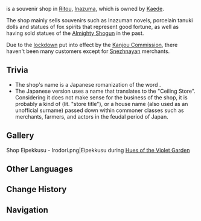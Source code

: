 {{Location Infobox
|image        = Shop Eipekkusu.png
|type         = Point of Interest
|region       = Inazuma
|area         = Narukami Island
|subarea      = Ritou
}}
{{Lang|'''Eipekkusu'''|ja=天井屋|ja_rm=Tenjou-ya<!-- assumed reading-->|ja_tl=Ceiling Store}} is a souvenir shop in [[Ritou]], [[Inazuma]], which is owned by [[Kaede]].

The shop mainly sells souvenirs such as Inazuman novels, porcelain tanuki dolls and statues of fox spirits that represent good fortune, as well as having sold statues of the [[Ei|Almighty Shogun]] in the past.

Due to the [[Sakoku Decree|lockdown]] put into effect by the [[Kanjou Commission]], there haven't been many customers except for [[Snezhnaya]]n merchants.

==Trivia==
* The shop's name is a Japanese romanization of the word {{Lang|"apex"|ja=エイペックス|ja_rm=eipekkusu}}.
* The Japanese version uses a name that translates to the "Ceiling Store". Considering it does not make sense for the business of the shop, it is probably a kind of ''{{w|Yagō|yagou}}'' (lit. "store title"), or a house name (also used as an unofficial surname) passed down within commoner classes such as merchants, farmers, and actors in the feudal period of Japan.

==Gallery==
<gallery>
Shop Eipekkusu - Irodori.png|Eipekkusu during [[Hues of the Violet Garden]]
</gallery>

==Other Languages==
{{Other Languages
|en      = Eipekkusu
|zhs     = 天顶屋
|zhs_rm  = Tiāndǐng-wū
|zht     = 天頂屋
|zht_rm  = Tiāndǐng-wū
|zh_tl   = Zenith House
|ja      = 天井屋
|ja_rm   = Tenjou-ya{{Assumed}}
|ja_tl   = Ceiling Store
|ko      = 하늘 {{tt|정원|庭園}}
|ko_rm   = Haneul Jeong'won
|ko_tl   = Sky Garden
|es      = Boutique Ápex
|es_tl   = Apex Boutique
|fr      = Eipekkusu
|ru      = Эйпэккусу
|th      = Eipekkusu
|vi      = Eipekkusu
|de      = Eipekkusu
|id      = Eipekkusu
|pt      = Eipekkusu
|tr      = Eipekkusu
|it      = Eipekkusu
}}

==Change History==
{{Change History|2.0}}

==Navigation==
{{PoI Navbox|Inazuma}}